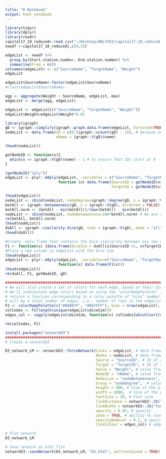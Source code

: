 ```yaml
---
title: "R Notebook"
output: html_notebook
---
```


```r
library(tidyr)
library(dplyr)
library(readr)
capital17_18_reduced<-read_csv("~/Desktop/ANLY503/capital17-18_reduced.csv")
newdf <-capital17_18_reduced[,c(4,5)]
```

```r
edgeList <- newdf %>% 
  group_by(Start.station.number, End.station.number) %>%
  summarise(Freq = n())
colnames(edgeList) <- c("SourceName", "TargetName", "Weight")
edgeList
```



```R

edgeList$SourceName<-factor(edgeList$SourceName)
#class(edgeList$SourceName)

```

```R
agg <- aggregate(Weight ~ SourceName, edgeList, max)
edgeList <- merge(agg, edgeList)

edgeList <- edgeList[c("SourceName", "TargetName", "Weight")]
edgeList$Weight=edgeList$Weight*0.01

```

```r
library(igraph)
gD <- igraph::simplify(igraph::graph.data.frame(edgeList, directed=TRUE)) 
nodeList <- data.frame(ID = c(0:(igraph::vcount(gD) - 1)), # because networkD3 library requires IDs to start at 0
                       nName = igraph::V(gD)$name)

(head(nodeList))

getNodeID <- function(x){
  which(x == igraph::V(gD)$name) - 1 # to ensure that IDs start at 0
}

(getNodeID("Joly")) 
edgeList <- plyr::ddply(edgeList, .variables = c("SourceName", "TargetName" , "Weight"), 
                        function (x) data.frame(SourceID = getNodeID(x$SourceName), 
                                                TargetID = getNodeID(x$TargetName)))

(head(edgeList))
nodeList <- cbind(nodeList, nodeDegree=igraph::degree(gD, v = igraph::V(gD), mode = "all"))
betAll <- igraph::betweenness(gD, v = igraph::V(gD), directed = FALSE) / (((igraph::vcount(gD) - 1) * (igraph::vcount(gD)-2)) / 2)
betAll.norm <- (betAll - min(betAll))/(max(betAll) - min(betAll))
nodeList <- cbind(nodeList, nodeBetweenness=100*betAll.norm) # We are scaling the value by multiplying it by 100 for visualization purposes only (to create larger nodes)
rm(betAll, betAll.norm)
(head(nodeList))
dsAll <- igraph::similarity.dice(gD, vids = igraph::V(gD), mode = "all")
(head(dsAll))

#Create  data frame that contains the Dice similarity between any two vertices
F1 <- function(x) {data.frame(diceSim = dsAll[x$SourceID +1, x$TargetID + 1])}
#Place a new column in edgeList with the Dice Sim
(head(edgeList))
edgeList <- plyr::ddply(edgeList, .variables=c("SourceName", "TargetName", "Weight", "SourceID", "TargetID"), 
                        function(x) data.frame(F1(x)))
(head(edgeList))
rm(dsAll, F1, getNodeID, gD)

############################################################################################
# We will also create a set of colors for each edge, based on their dice similarity values
# We'll interpolate edge colors based on using the "colorRampPalette" function, that 
# returns a function corresponding to a color palette of "bias" number of elements (in our case, that
# will be a total number of edges, i.e., number of rows in the edgeList data frame)
F2 <- colorRampPalette(c("#00007F", "#007FFF"), bias = nrow(edgeList), space = "rgb", interpolate = "linear")
colCodes <- F2(length(unique(edgeList$diceSim)))
edges_col <- sapply(edgeList$diceSim, function(x) colCodes[which(sort(unique(edgeList$diceSim)) == x)])

rm(colCodes, F2)
```

```R
install.packages("networkD3")
############################################################################################
# Create a networkD3

D3_network_LM <- networkD3::forceNetwork(Links = edgeList, # data frame that contains info about edges
                                         Nodes = nodeList, # data frame that contains info about nodes
                                         Source = "SourceID", # ID of source node 
                                         Target = "TargetID", # ID of target node
                                         Value = "Weight", # value from the edge list (data frame) that will be used to value/weight relationship amongst nodes
                                         NodeID = "nName", # value from the node list (data frame) that contains node description we want to use (e.g., node name)
                                         Nodesize = "nodeBetweenness",  # value from the node list (data frame) that contains value we want to use for a node size
                                         Group = "nodeDegree",  # value from the node list (data frame) that contains value we want to use for node color
                                         height = 500, # Size of the plot (vertical)
                                         width = 1000,  # Size of the plot (horizontal)
                                         fontSize = 20, # Font size
                                         linkDistance = networkD3::JS("function(d) { return 10*d.value; }"), # Function to determine distance between any two nodes, uses variables already defined in forceNetwork function (not variables from a data frame)
                                         linkWidth = networkD3::JS("function(d) { return d.value/5; }"),# Function to determine link/edge thickness, uses variables already defined in forceNetwork function (not variables from a data frame)
                                         opacity = 0.65, # opacity
                                         zoom = TRUE, # ability to zoom when click on the node
                                         opacityNoHover = 0.1, # opacity of labels when static
                                         linkColour = edges_col) # edge colors

# Plot network
D3_network_LM 

# Save network as html file
networkD3::saveNetwork(D3_network_LM, "D3.html", selfcontained = TRUE)



```

